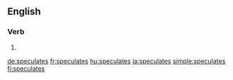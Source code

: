 {{also|spéculâtes}}
==English==

===Verb===
{{head|en|verb form}}

# {{en-third-person singular of|speculate}}

[[de:speculates]]
[[fr:speculates]]
[[hu:speculates]]
[[ja:speculates]]
[[simple:speculates]]
[[fi:speculates]]